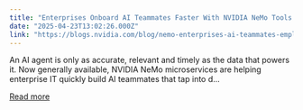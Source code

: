 ```yaml
---
title: "Enterprises Onboard AI Teammates Faster With NVIDIA NeMo Tools to Scale Employee Productivity"
date: "2025-04-23T13:02:26.000Z"
link: "https://blogs.nvidia.com/blog/nemo-enterprises-ai-teammates-employee-productivity/"
---
```


An AI agent is only as accurate, relevant and timely as the data that powers it. Now generally available, NVIDIA NeMo microservices are helping enterprise IT quickly build AI teammates that tap into d...

[Read more](https://blogs.nvidia.com/blog/nemo-enterprises-ai-teammates-employee-productivity/)
